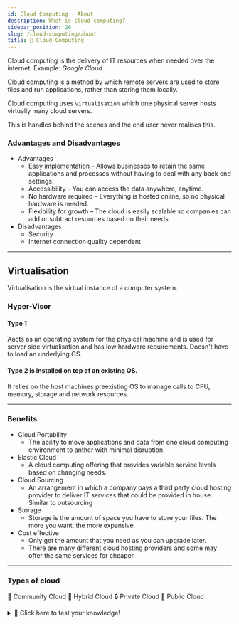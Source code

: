 ```yaml
---
id: Cloud Computing - About
description: What is cloud computing?
sidebar_position: 29
slug: /cloud-computing/about
title: 🤖 Cloud Computing
---
```



Cloud computing is the delivery of IT resources when needed over the internet. Example: *Google Cloud*

Cloud computing is a method by which remote servers are used to store files and run applications, rather than storing them locally. 


Cloud computing uses `virtualisation` which one physical server hosts virtually many cloud servers.


This is handles behind the scenes and the end user never realises this.

### Advantages and Disadvantages
- Advantages
    - Easy implementation – Allows businesses to retain the same applications and processes without having to deal with any back end settings.
    - Accessibility – You can access the data anywhere, anytime.
    - No hardware required – Everything is hosted online, so no physical hardware is needed.
    - Flexibility for growth – The cloud is easily scalable so companies can add or subtract resources based on their needs.
- Disadvantages
    - Security
    - Internet connection quality dependent

---
## Virtualisation
Virtualisation is the virtual instance of a computer system.

### Hyper-Visor

#### Type 1 
Aacts as an operating system for the physical machine and is used for server side virtualisation and has low hardware requirements. Doesn't have to load an underlying OS.

#### Type 2 is installed on top of an existing OS.
It relies on the host machines preexisting OS to manage calls to CPU, memory, storage and network resources.

---

### Benefits

- Cloud Portability
    - The ability to move applications and data from one cloud computing environment to anther with minimal disruption.
- Elastic Cloud
    - A cloud computing offering that provides variable service levels based on changing needs.
- Cloud Sourcing
    - An arrangement in which a company pays a third party cloud hosting provider to deliver IT services that could be provided in house. Similar to outsourcing
- Storage
    - Storage is the amount of space you have to store your files. The more you want, the more expansive.
- Cost effective
    - Only get the amount that you need as you can upgrade later.
    - There are many different cloud hosting providers and some may offer the same services for cheaper.

---

### Types of cloud
<ReferenceLink href="cloud-computing/community">🧑 Community Cloud</ReferenceLink>
<ReferenceLink href="cloud-computing/hybrid">🔌 Hybrid Cloud</ReferenceLink>
<ReferenceLink href="cloud-computing/private">🔒 Private Cloud</ReferenceLink>
<ReferenceLink href="cloud-computing/public">📢 Public Cloud</ReferenceLink>


<details>
  <summary>🧠 Click here to test your knowledge! </summary>

<iframe src="https://quizlet.com/679719223/match/embed?i=3loczc&x=1jj1" height="500" width="100%"></iframe>

</details>